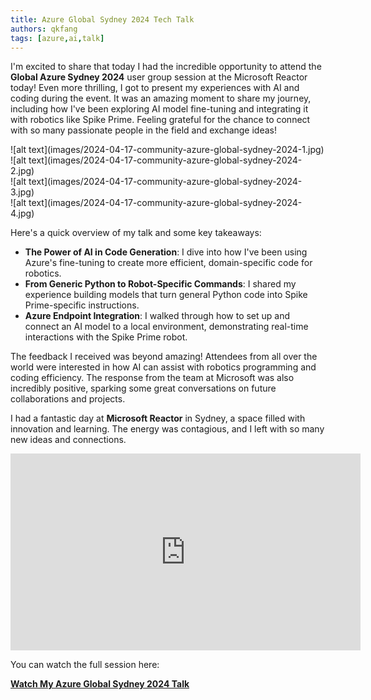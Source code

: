 ```yaml
---
title: Azure Global Sydney 2024 Tech Talk
authors: qkfang
tags: [azure,ai,talk]
---
```


I'm excited to share that today I had the incredible opportunity to attend the **Global Azure Sydney 2024** user group session at the Microsoft Reactor today! Even more thrilling, I got to present my experiences with AI and coding during the event. It was an amazing moment to share my journey, including how I've been exploring AI model fine-tuning and integrating it with robotics like Spike Prime. Feeling grateful for the chance to connect with so many passionate people in the field and exchange ideas!

<div className="img-grid">
  <div className="img-item">
    ![alt text](images/2024-04-17-community-azure-global-sydney-2024-1.jpg)
  </div>
  <div className="img-item">
    ![alt text](images/2024-04-17-community-azure-global-sydney-2024-2.jpg)
  </div>
  <div className="img-item">
    ![alt text](images/2024-04-17-community-azure-global-sydney-2024-3.jpg)
  </div>
  <div className="img-item">
    ![alt text](images/2024-04-17-community-azure-global-sydney-2024-4.jpg)
  </div>
  <div className="img-item">
  </div>
</div>

Here's a quick overview of my talk and some key takeaways:

- **The Power of AI in Code Generation**: I dive into how I've been using Azure's fine-tuning to create more efficient, domain-specific code for robotics.
- **From Generic Python to Robot-Specific Commands**: I shared my experience building models that turn general Python code into Spike Prime-specific instructions.
- **Azure Endpoint Integration**: I walked through how to set up and connect an AI model to a local environment, demonstrating real-time interactions with the Spike Prime robot.


The feedback I received was beyond amazing! Attendees from all over the world were interested in how AI can assist with robotics programming and coding efficiency. The response from the team at Microsoft was also incredibly positive, sparking some great conversations on future collaborations and projects.

I had a fantastic day at **Microsoft Reactor** in Sydney, a space filled with innovation and learning. The energy was contagious, and I left with so many new ideas and connections.

<iframe width="560" height="315" src="https://www.youtube.com/embed/x_m60Aq3WQQ?si=o4nm7zLa_2Qgvz8y" title="YouTube video player" frameborder="0" allow="accelerometer; autoplay; clipboard-write; encrypted-media; gyroscope; picture-in-picture; web-share" referrerpolicy="strict-origin-when-cross-origin" allowfullscreen></iframe>

<br/>

You can watch the full session here:  

[**Watch My Azure Global Sydney 2024 Talk**](https://www.youtube.com/watch?v=x_m60Aq3WQQ&list=PLOtGH2i44gAJSADlyKtXNmoYT1W-JNTWS&index=5&t=2501s) 
